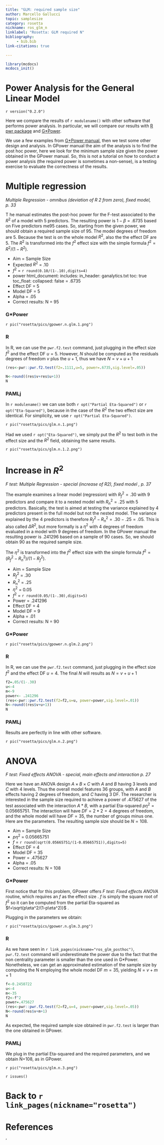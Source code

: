 ```yaml
---
title: "GLM: required sample size"
author: Marcello Gallucci
topic: samplesize
category: rosetta
nickname: ros_glm_n
linklabel: "Rosetta: GLM required N" 
bibliography: 
     - bib.bib
link-citations: true
        
---
```



```r
library(mcdocs)
mcdocs_init()
```

# Power Analysis for the General Linear Model

`r version("0.2.0")` 

Here we compare the results of `r modulename()` with other software that performs power analysis. In particular, we will compare our results with [R pwr package](https://cran.r-project.org/web/packages/pwr/pwr.pdf) and [G*Power](https://www.psychologie.hhu.de/arbeitsgruppen/allgemeine-psychologie-und-arbeitspsychologie/gpower). 

We use a few examples from [G*Power manual](https://www.psychologie.hhu.de/arbeitsgruppen/allgemeine-psychologie-und-arbeitspsychologie/gpower), then we test some other design and analysis. In GPower manual the aim of the analysis is to find the post hoc power, here we look for the minimum sample size given the power obtained in the GPower manual. So, this is not a tutorial on how to conduct a power analysis (the required power is sometimes a non-sense), is a testing exercise to evaluate the correctness of the results.

# Multiple regression

<i> Multiple Regression - omnibus (deviation of R 2 from zero), fixed model, p. 33 </i>

T he manual estimates the post-hoc power for the F-test associated to the $R^2$ of a model with 5 predictors. The resulting power is $1-\beta=.6735$ based on Five predictors me95 cases. So, starting from the given power, we should obtain a required sample size of 95. The model degrees of freedom are 5. Because the test is on the whole model $R^2$, also the the effect DF are 5. The $R^2$ is transformed into the $f^2$ effect size with the simple formula $f^2=R^2/(1-R^2)$. 

*   Aim = Sample Size
*   Expected $R^2$    = .10
*   $f^2$              = `r round(0.10/(1-.10),digits=4)`
*   power      html_document:
     includes:
         in_header: ganalytics.txt
     toc: true
     toc_float:
        collapsed: false       = .6735
*   Effect DF       = 5
*   Model  DF       = 5
*   Alpha           = .05
*   Correct results: N = 95

### G*Power

`r pic("rosetta/pics/gpower.n.glm.1.png")`

    
### R

In R, we can use the `pwr.f2.test` command, just plugging in the effect size $f^2$ and the effect DF $u=5$. However, $N$ should be computed as the residuals degrees of freedom $v$ plus the $u+1$, thus we have $N=v+u+1$

```r

(res<-pwr::pwr.f2.test(f2=.1111,u=5, power=.6735,sig.level=.05))

N<-round((res$v+res$u+1))
N
```

### PAMLj

In `r modulename()` we can use both `r opt("Partial Eta-Squared")` or `r opt("Eta-Squared")`, because in the case of the $R^2$ the two effect size are identical. For simplicity, we use `r opt("Partial Eta-Squared")`.

`r pic("rosetta/pics/glm.n.1.png")`

Had we used `r opt("Eta-Squared")`, we simply put the $R^2$ to test both in the effect size and the $R^2$ field, obtaining the same results.

`r pic("rosetta/pics/glm.n.1.2.png")`


# Increase in $R^2$

<i> F test: Multiple Regression - special (increase of R2), fixed model , p. 37 </i>

The example examines a linear model (regression) with $R_f^2=.30$ with 9 predictors and compare it to a nested model with $R_n^2=.25$ with 5 predictors. Basically, the test is aimed at testing the variance explained by 4 predictors present in the full model but not the nested model. The variance explained by the 4 predictors is therefore $R_f^2-R_n^2=.30-.25=.05$.  This is also called $\Delta R^2$, but more formally is a $\eta^2$ with 4 degrees of freedom evaluated in a model with 9 degrees of freedom. In the GPower manual the resulting power is .241296 based on a sample of 90 cases. So, we should obtain 90 as the required sample size.

The $\eta^2$ is transformed into the $f^2$ effect size with the simple formula $f^2=(R_f^2-R_n^2)/(1-R_f^2)$.

*   Aim = Sample Size
*   $R_f^2$    = .30
*   $R_n^2$    = .25
*   $\eta^2$    =  0.05
*   $f^2$              = `r round(0.05/(1-.30),digits=5)`
*   Power = .241296
*   Effect DF       = 4
*   Model  DF       = 9
*   Alpha           = .01
*   Correct results: N = 90

### G*Power


`r pic("rosetta/pics/gpower.n.glm.2.png")`

### R

In R, we can use the `pwr.f2.test` command, just plugging in the effect size $f^2$ and the effect DF $u=4$. The final $N$ will results as $N=v+u+1$

```r
f2=.05/(1-.30)
u<-4
m<-9
power<- .241296
(res<-pwr::pwr.f2.test(f2=f2,u=u, power=power,sig.level=.01))
N<-round((res$v+u+1))
N

```


### PAMLj

Results are perfectly in line with other software.

`r pic("rosetta/pics/glm.n.2.png")`


# ANOVA 

<i> F test: Fixed effects ANOVA - special, main effects and interaction p. 27</i>

Here we have an ANOVA design $A \times B \times C$ with $A$ and $B$ having 3 levels and $C$ with 4 levels. Thus the overall model features 36 groups, with $A$ and $B$ effects having 2 degrees of freedom, and $C$ having 3 DF. The researcher is interested in the sample size required to achieve a power of $.475627$ of the test associated with the interaction $A*B$, with a partial Eta-squared $p\eta^2=0.05665751$. The interaction will have $DF=2*2=4$ degrees of freedom, and the whole model will have $DF=35$, the number of groups minus one. Here are the parameters. The resulting sample size should be $N = 108$.


*   Aim = Sample Size
*   $p\eta^2$   = 0.05665751
*   $f$              = `r round(sqrt(0.05665751/(1-0.05665751)),digits=5)`
*   Effect DF       = 4
*   Model  DF       = 35
*   Power           =  .475627
*   Alpha           = .05
*   Correct results: N = 108

### G*Power

First notice that for this problem, GPower offers  _F test: Fixed effects ANOVA_ routine, which requires an $f$ as the effect size . $f$ is simply the square root of $f^2$ so it can be computed from the partial Eta-squared as  $f=\sqrt{p\eta^2/(1-p\eta^2)}$ .

Plugging in the parameters we obtain:

`r pic("rosetta/pics/gpower.n.glm.3.png")`


### R

As we have seen in `r link_pages(nickname="ros_glm_posthoc")`, `pwr.f2.test` command will underestimate the power due to the fact that the non centrality parameter is smaller than the one used in G*Power.  Nonetheless, we can get an approximated estimation of the sample size by computing the N employing the whole  model DF $m=35$, yielding $N=v+m+1$

```r
f<-0.2450722
u<-4
m<-35
f2<-f^2
power=.475627
(res<-pwr::pwr.f2.test(f2=f2,u=4, power=power,sig.level=.05))
N<-round(res$v+m+1)
N

```

As expected, the required sample size obtained in `pwr.f2.test` is larger than the one obtained in GPower.

### PAMLj

We plug in the partial Eta-squared and the required parameters, and we obtain N=108, as in GPower.

`r pic("rosetta/pics/glm.n.3.png")`


`r issues()`

# Back to `r link_pages(nickname="rosetta")`


# References
'